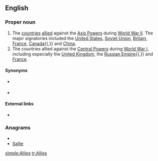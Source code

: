 {{wikipedia}}
{{also|allies}}
==English==

===Proper noun===
{{en-proper noun}}

# The [[country|countries]] [[allied]] against the [[Axis Powers]] during [[World War II]]. The major signatories included the [[United States]], [[Soviet Union]], [[Britain]], [[France]], [[Canada]]{{,}} and [[China]].
# The countries allied against the [[Central Powers]] during [[World War I]], including especially the [[United Kingdom]], the [[Russian Empire]]{{,}} and [[France]].

====Synonyms====
* {{sense|both senses}} {{pedlink|Allied Powers}}
* {{sense|World War I}} {{pedlink|Entente Allies}}

====External links====
* {{pedia}}

===Anagrams===
* {{alphagram|aeills}}
* [[Sallie#English|Sallie]]


[[simple:Allies]]
[[tr:Allies]]